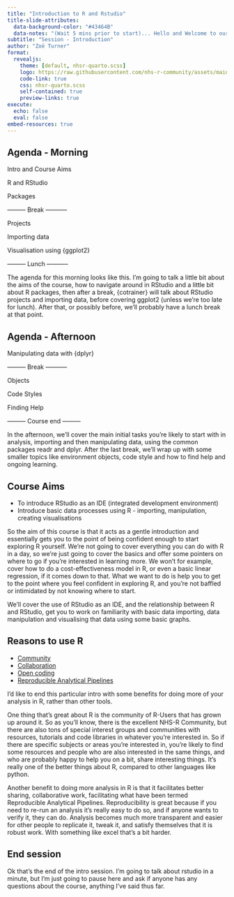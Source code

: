 ```yaml
---
title: "Introduction to R and Rstudio"
title-slide-attributes: 
  data-background-color: "#43464B"
  data-notes: "(Wait 5 mins prior to start)... Hello and Welcome to our Intro to R-Training Session. My name is..... (introduce self) introduce (cotrainer) - (cotrainer) will be presenting alongside me, we'll be switching back and forward as we go through the two days, to break it up a bit for a bit of variety. Whoever isn't presenting will be able to answer questions in the chat. (Cotrainer), do you want to introduce yourself now too....We'll do a round of introductions for everyone else now, if people can switch their cams on that's great, don't need it on through the course but it is a bit nicer for us to see people, you can always switch it off if you need to answer the door, etc....I'll run through list rather than ask people to nominate each other, so if people can introduce themselves, say a little bit about what they're hoping to get out of this course role, and what previous experience they've had, if any with R. (Thank all.) You will have got some pre-instructions about accessing Rstudio or Rstudio cloud. We'll come onto this in a bit, but you've got a bit of grace before actual code writing, so don't panic if you've not got everything setup already. What we're going to start with is a bit of info about the course, what's possible with R, before we get into using R and RStudio. Will share my screen now to get going proper - is this zoomed in enough for people to see?"
subtitle: "Session - Introduction"
author: "Zoë Turner"
format:
  revealjs:
    theme: [default, nhsr-quarto.scss]
    logo: https://raw.githubusercontent.com/nhs-r-community/assets/main/logo/nhsr-logo.svg
    code-link: true
    css: nhsr-quarto.scss
    self-contained: true
    preview-links: true
execute: 
  echo: false
  eval: false
embed-resources: true  
---
```


## Agenda - Morning

Intro and Course Aims

::: {.fragment .fade-in}
R and RStudio
:::

::: {.fragment .fade-in}
Packages
:::

::: {.fragment .fade-in}
--------- Break -----------
:::

::: {.fragment .fade-in}
Projects
:::

::: {.fragment .fade-in}
Importing data
:::

::: {.fragment .fade-in}
Visualisation using {ggplot2}
:::

::: {.fragment .fade-in}
--------- Lunch -----------
:::

::: notes

The agenda for this morning looks like this. I'm going to talk a little bit about the aims of the course, how to navigate around in RStudio and a little bit about R packages, then after a break, {cotrainer} will talk about RStudio projects and importing data, before covering ggplot2 (unless we're too late for lunch). After that, or possibly before,  we'll probably have a lunch break at that point.

:::

## Agenda - Afternoon

::: {.fragment .fade-in}
Manipulating data with {dplyr}
:::

::: {.fragment .fade-in}
--------- Break -----------
:::

::: {.fragment .fade-in}
Objects
:::

::: {.fragment .fade-in}
Code Styles
:::

::: {.fragment .fade-in}
Finding Help
:::

::: {.fragment .fade-in}
--------- Course end ---------
:::

::: notes

In the afternoon, we'll cover the main initial tasks you're likely to start with in analysis, importing and then manipulating data, using the common packages readr and dplyr. After the last break, we'll wrap up with some smaller topics like environment objects, code style and how to find help and ongoing learning.

:::

## Course Aims

::: incremental
-   To introduce RStudio as an IDE (integrated development environment)
-   Introduce basic data processes using R - importing, manipulation, creating visualisations

:::

::: notes

So the aim of this course is that it acts as a gentle introduction and essentially gets you to the point of being confident enough to start exploring R yourself. We're not going to cover everything you can do with R in a day, so we're just going to cover the basics and offer some pointers on where to go if you're interested in learning more. We won't for example, cover how to do a cost-effectiveness model in R, or even a basic linear regression, if it comes down to that. What we want to do is help you to get to the point where you feel confident in exploring R, and you're not baffled or intimidated by not knowing where to start.

We'll cover the use of RStudio as an IDE, and the relationship between R and RStudio, get you to work on familiarity with basic data importing, data manipulation and visualising that data using some basic graphs. 

:::

## Reasons to use R

::: incremental
-   [Community](https://nhsrcommunity.slack.com)
-   [Collaboration](https://github.com/nhs-r-community)
-   [Open coding](https://www.gov.uk/government/publications/better-broader-safer-using-health-data-for-research-and-analysis/better-broader-safer-using-health-data-for-research-and-analysis)
-   [Reproducible Analytical Pipelines](https://analysisfunction.civilservice.gov.uk/support/reproducible-analytical-pipelines/)
:::

::: notes

I'd like to end this particular intro with some benefits for doing more of your analysis in R, rather than other tools.

One thing that's great about R is the community of R-Users that has grown up around it. So as you'll know, there is the excellent NHS-R Community, but there are also tons of special interest groups and communities with resources, tutorials and code libraries in whatever you're interested in. So if there are specific subjects or areas you're interested in, you're likely to find some resources and people who are also interested in the same things, and who are probably happy to help you on a bit, share interesting things. It's really one of the better things about R, compared to other languages like python.

Another benefit to doing more analysis in R is that it facilitates better sharing, collaborative work, facilitating what have been termed Reproducible Analytical Pipelines. Reproducibility is great because if you need to re-run an analysis it's really easy to do so, and if anyone wants to verify it, they can do. Analysis becomes much more transparent and easier for other people to replicate it, tweak it, and satisfy themselves that it is robust work. With something like excel that's a bit harder. 

:::

## End session

::: notes

Ok that's the end of the intro session. I'm going to talk about rstudio in a minute, but I'm just going to pause here and ask if anyone has any questions about the course, anything I've said thus far.

:::
